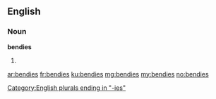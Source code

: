 ==English==

===Noun===
'''bendies'''

# {{plural of|bendy}}

[[Category:English plurals ending in "-ies"]]

[[ar:bendies]]
[[fr:bendies]]
[[ku:bendies]]
[[mg:bendies]]
[[my:bendies]]
[[no:bendies]]